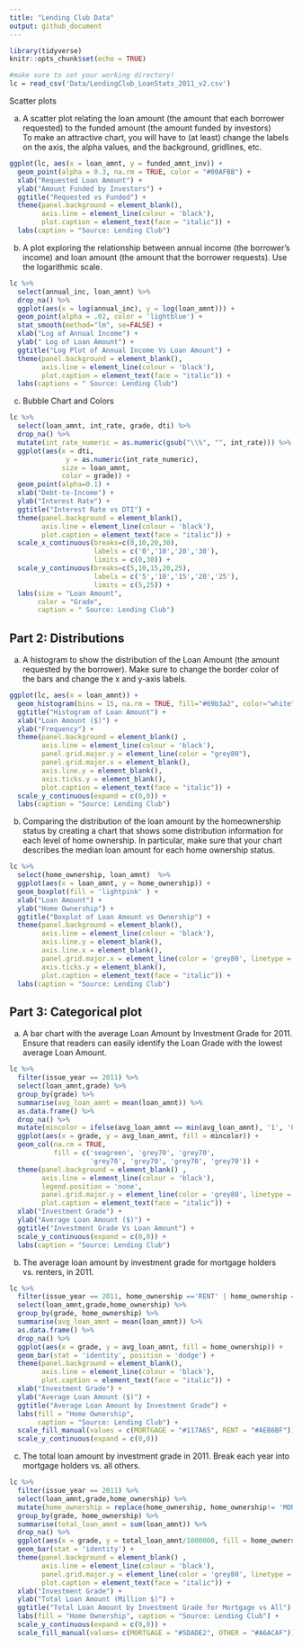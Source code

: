 ```yaml
---
title: "Lending Club Data"
output: github_document
---
```

\vspace{0.25in}


```r
library(tidyverse)
knitr::opts_chunk$set(echo = TRUE)

#make sure to set your working directory!
lc = read_csv('Data/LendingClub_LoanStats_2011_v2.csv')
```

Scatter plots

a) A scatter plot relating the loan amount (the amount that each borrower requested) to the funded amount (the amount funded by investors)\
To make an attractive chart, you will have to (at least) change the labels on the axis, the alpha values, and the background, gridlines, etc.

```r
ggplot(lc, aes(x = loan_amnt, y = funded_amnt_inv)) + 
  geom_point(alpha = 0.3, na.rm = TRUE, color = "#00AFBB") +
  xlab("Requested Loan Amount") + 
  ylab("Amount Funded by Investors") +
  ggtitle("Requested vs Funded") +
  theme(panel.background = element_blank(), 
        axis.line = element_line(colour = 'black'),
        plot.caption = element_text(face = "italic")) +
  labs(caption = "Source: Lending Club")
```

b) A plot exploring the relationship between annual income (the borrower's income) and loan amount (the amount that the borrower requests). Use the logarithmic scale.

```r
lc %>%
  select(annual_inc, loan_amnt) %>%
  drop_na() %>%
  ggplot(aes(x = log(annual_inc), y = log(loan_amnt))) +
  geom_point(alpha = .02, color = 'lightblue') + 
  stat_smooth(method="lm", se=FALSE) +
  xlab("Log of Annual Income") + 
  ylab(" Log of Loan Amount") + 
  ggtitle("Log Plot of Annual Income Vs Loan Amount") +
  theme(panel.background = element_blank(),
        axis.line = element_line(colour = 'black'),
        plot.caption = element_text(face = "italic")) +
  labs(captions = " Source: Lending Club")
```

c) Bubble Chart and Colors

```r
lc %>% 
  select(loan_amnt, int_rate, grade, dti) %>%
  drop_na() %>%
  mutate(int_rate_numeric = as.numeric(gsub("\\%", "", int_rate))) %>%
  ggplot(aes(x = dti, 
              y = as.numeric(int_rate_numeric), 
             size = loan_amnt, 
             color = grade)) + 
  geom_point(alpha=0.1) +
  xlab("Debt-to-Income") + 
  ylab("Interest Rate") + 
  ggtitle("Interest Rate vs DTI") +
  theme(panel.background = element_blank(),
        axis.line = element_line(colour = 'black'),
        plot.caption = element_text(face = "italic")) +
  scale_x_continuous(breaks=c(0,10,20,30), 
                     labels = c('0','10','20','30'), 
                     limits = c(0,30)) +
  scale_y_continuous(breaks=c(5,10,15,20,25), 
                     labels = c('5','10','15','20','25'), 
                     limits = c(5,25)) +
  labs(size = "Loan Amount", 
       color = "Grade",
       caption = " Source: Lending Club")
```

## Part 2: Distributions

a) A histogram to show the distribution of the Loan Amount (the amount requested by the borrower). Make sure to change the border color of the bars and change the x and y-axis labels.

```r
ggplot(lc, aes(x = loan_amnt)) +
  geom_histogram(bins = 15, na.rm = TRUE, fill="#69b3a2", color="white") +
  ggtitle("Histogram of Loan Amount") +
  xlab("Loan Amount ($)") +
  ylab("Frequency") +
  theme(panel.background = element_blank() , 
        axis.line = element_line(colour = 'black'),
        panel.grid.major.y = element_line(color = "grey80"),
        panel.grid.major.x = element_blank(),
        axis.line.y = element_blank(),
        axis.ticks.y = element_blank(),
        plot.caption = element_text(face = "italic")) +
  scale_y_continuous(expand = c(0,0)) +
  labs(caption = "Source: Lending Club")
```


b) Comparing the distribution of the loan amount by the homeownership status by creating a chart that shows some distribution information for each level of home ownership. In particular, make sure that your chart describes the median loan amount for each home ownership status.

```r

lc %>% 
  select(home_ownership, loan_amnt)  %>%
  ggplot(aes(x = loan_amnt, y = home_ownership)) +
  geom_boxplot(fill = 'lightpink' ) +
  xlab("Loan Amount") +
  ylab("Home Ownership") +
  ggtitle("Boxplot of Loan Amount vs Ownership") +
  theme(panel.background = element_blank(), 
        axis.line = element_line(colour = 'black'),
        axis.line.y = element_blank(),
        axis.line.x = element_blank(),
        panel.grid.major.x = element_line(color = 'grey80', linetype = 3),
        axis.ticks.y = element_blank(),
        plot.caption = element_text(face = "italic")) +
  labs(caption = "Source: Lending Club")

```

## Part 3: Categorical plot

a) A bar chart with the average Loan Amount by Investment Grade for 2011. Ensure that readers can easily identify the Loan Grade with the lowest average Loan Amount.
```r

lc %>% 
  filter(issue_year == 2011) %>%
  select(loan_amnt,grade) %>%
  group_by(grade) %>% 
  summarise(avg_loan_amnt = mean(loan_amnt)) %>% 
  as.data.frame() %>%
  drop_na() %>%
  mutate(mincolor = ifelse(avg_loan_amnt == min(avg_loan_amnt), '1', '0')) %>%
  ggplot(aes(x = grade, y = avg_loan_amnt, fill = mincolor)) +
  geom_col(na.rm = TRUE, 
           fill = c('seagreen', 'grey70', 'grey70', 
                    'grey70', 'grey70', 'grey70', 'grey70')) +
  theme(panel.background = element_blank() , 
        axis.line = element_line(colour = 'black'), 
        legend.position = 'none',
        panel.grid.major.y = element_line(color = 'grey80', linetype = 3),
        plot.caption = element_text(face = "italic")) +
  xlab("Investment Grade") +
  ylab("Average Loan Amount ($)") + 
  ggtitle("Investment Grade Vs Loan Amount") +
  scale_y_continuous(expand = c(0,0)) +
  labs(caption = "Source: Lending Club")

```

b) The average loan amount by investment grade for mortgage holders vs. renters, in 2011. 
```r

lc %>% 
  filter(issue_year == 2011, home_ownership =='RENT' | home_ownership == 'MORTGAGE') %>%
  select(loan_amnt,grade,home_ownership) %>%
  group_by(grade, home_ownership) %>% 
  summarise(avg_loan_amnt = mean(loan_amnt)) %>% 
  as.data.frame() %>%
  drop_na() %>%
  ggplot(aes(x = grade, y = avg_loan_amnt, fill = home_ownership)) +
  geom_bar(stat = 'identity', position = 'dodge') +
  theme(panel.background = element_blank(),
        axis.line = element_line(colour = 'black'),
        plot.caption = element_text(face = "italic")) +
  xlab("Investment Grade") +
  ylab("Average Loan Amount ($)") +
  ggtitle("Average Loan Amount by Investment Grade") +
  labs(fill = "Home Ownership", 
       caption = "Source: Lending Club") +
  scale_fill_manual(values = c(MORTGAGE = "#117A65", RENT = "#AEB6BF")) +
  scale_y_continuous(expand = c(0,0))

```


c) The total loan amount by investment grade in 2011. Break each year into mortgage holders vs. all others. 
```r

lc %>% 
  filter(issue_year == 2011) %>%
  select(loan_amnt,grade,home_ownership) %>%
  mutate(home_ownership = replace(home_ownership, home_ownership!= 'MORTGAGE', 'OTHER')) %>%
  group_by(grade, home_ownership) %>% 
  summarise(total_loan_amnt = sum(loan_amnt)) %>%
  drop_na() %>%
  ggplot(aes(x = grade, y = total_loan_amnt/1000000, fill = home_ownership)) +
  geom_bar(stat = 'identity') +
  theme(panel.background = element_blank() , 
        axis.line = element_line(colour = 'black'),
        panel.grid.major.y = element_line(color = 'grey80', linetype = 3),
        plot.caption = element_text(face = "italic")) +
  xlab("Investment Grade") +
  ylab("Total Loan Amount (Million $)") +
  ggtitle("Total Loan Amount by Investment Grade for Mortgage vs All") +
  labs(fill = "Home Ownership", caption = "Source: Lending Club") +
  scale_y_continuous(expand = c(0,0)) +
  scale_fill_manual(values= c(MORTGAGE = "#5DADE2", OTHER = "#A6ACAF"))

```




